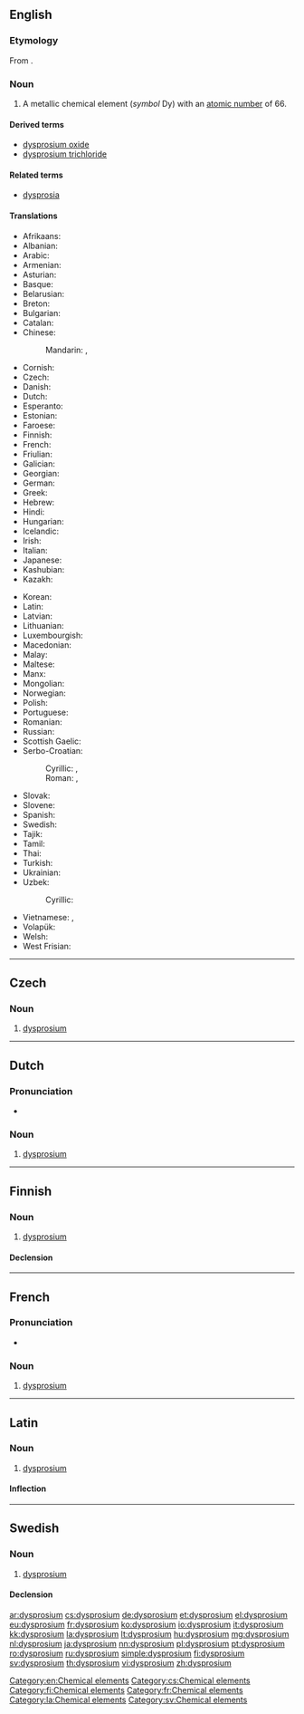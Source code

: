 {{also|Dysprosium}}
==English==
{{elements|Dy|terbium|Tb|holmium|Ho}}

===Etymology===
From {{etyl|grc|en}} {{term|δυσπρόσιτος|tr=dusprositos||hard to get|lang=grc}}.

===Noun===
{{en-noun|-}}
{{wikipedia}}

# A metallic chemical element (''symbol'' Dy) with an [[atomic number]] of 66.

====Derived terms====
* [[dysprosium oxide]]
* [[dysprosium trichloride]]

====Related terms====
* [[dysprosia]]

====Translations====
{{trans-top|chemical element}}
* Afrikaans: {{t-|af|disprosium}}
* Albanian: {{t-|sq|disporz}}
* Arabic: {{t-|ar|ديسبروسيوم|m|tr=disbrúsyum|sc=Arab}}
* Armenian: {{t-|hy|դիսպրոզիում|tr=disprozium}}
* Asturian: {{t-|ast|disprosiu|m}}
* Basque: {{t-|eu|disprosioa}}
* Belarusian: {{t-|be|дыспрозiй|m|tr=dysprózij|sc=Cyrl}}
* Breton: {{t-|br|disproziom}}
* Bulgarian: {{t-|bg|диспросий|tr=disprósij|sc=Cyrl}}
* Catalan: {{t-|ca|disprosi}}
* Chinese:
*: Mandarin: {{t|cmn|鏑|sc=Hani}}, {{t|cmn|镝|tr=dí|sc=Hani}}
* Cornish: {{t-|kw|dysprosyum}}
* Czech: {{t+|cs|dysprosium|n}}
* Danish: {{t-|da|dysprosium}}
* Dutch: {{t+|nl|dysprosium|n}}
* Esperanto: {{t-|eo|disprozio}}
* Estonian: {{t-|et|düsproosium}}
* Faroese: {{t-|fo|dysprosium}}
* Finnish: {{t+|fi|dysprosium}}
* French: {{t+|fr|dysprosium|m}}
* Friulian: {{tø|fur|disprosi}}
* Galician: {{t+|gl|disprosio}}
* Georgian: {{t-|ka|დისპროზიუმი|tr=disproziumi|sc=Geor}}
* German: {{t+|de|Dysprosium|n}}
* Greek: {{t+|el|δυσπρόσιο|n|tr=dysprósio}}
* Hebrew: {{t+|he|דיספרוסיום|m|tr=disprósyum|sc=Hebr}}
* Hindi: {{t-|hi|चुम्बला|tr=chumbalaa|sc=Deva}}
* Hungarian: {{t+|hu|diszprózium}}
* Icelandic: {{t+|is|dysprósín}}
* Irish: {{t-|ga|diospróisiam}}
* Italian: {{t+|it|disprosio|m}}
* Japanese: {{t+|ja|ジスプロシウム|tr=jisupuroshiumu}}
* Kashubian: {{t-|csb|dispóz}}
* Kazakh: {{t-|kk|диспрозий|tr=disproziy|sc=Cyrl}}
{{trans-mid}}
* Korean: {{t+|ko|디스프로슘|tr=diseupeurosyum|sc=Kore}}
* Latin: {{t+|la|dysprosium|n}}
* Latvian: {{t-|lv|disprozijs}}
* Lithuanian: {{t+|lt|disprozis}}
* Luxembourgish: {{t-|lb|Dysprosium}}
* Macedonian: {{t-|mk|диспрозиум|m|tr=disprózium|sc=Cyrl}}
* Malay: {{t-|ms|disprosium}}
* Maltese: {{t-|mt|disprożjum}}
* Manx: {{t-|gv|dysproshum}}
* Mongolian: {{t-|mn|диспрози|tr=disprozi|sc=Cyrl}}
* Norwegian: {{t-|no|dysprosium}}
* Polish: {{t+|pl|dysproz|m}}
* Portuguese: {{t+|pt|disprósio|m}}
* Romanian: {{t+|ro|disprosiu|n}}
* Russian: {{t+|ru|диспрозий|m|tr=disprózij}}
* Scottish Gaelic: {{t-|gd|diospròisiam}}
* Serbo-Croatian:
*: Cyrillic: {{t-|sh|диспрозиjум|m|sc=Cyrl}}, {{t-|sh|диспрозиj|m|sc=Cyrl}}
*: Roman: {{t-|sh|disprozijum|m}}, {{t-|sh|disprozij}}
* Slovak: {{t-|sk|dysprosium|n}}
* Slovene: {{t+|sl|disprozij|m}}
* Spanish: {{t+|es|disprosio|m}}
* Swedish: {{t+|sv|dysprosium}}
* Tajik: {{t-|tg|disprozi'|sc=Cyrl}}
* Tamil: {{t-|ta|டைஸ்புரோக்யம்|tr=ţaispurōciyam|sc=Taml}}
* Thai: {{t-|th|ดิสโพรเซียม|tr=disphrōsiam|sc=Thai}}
* Turkish: {{t+|tr|disprosyum}}
* Ukrainian: {{t-|uk|диспрозiй|m|tr=dysprózij|sc=Cyrl}}
* Uzbek: {{t-|uz|disproziy}}
*: Cyrillic: {{t-|uz|диспрозий|sc=Cyrl}}
* Vietnamese: {{t-|vi|đysprosi}}, {{t-|vi|đisprozi}}
* Volapük: {{t+|vo|disprosin}}
* Welsh: {{t-|cy|dysprosiwm}}
* West Frisian: {{t-|fy|dysprosium}}
{{trans-bottom}}

[[Category:en:Chemical elements]]

----

==Czech==

===Noun===
{{cs-noun|g=n}}

# [[#English|dysprosium]] {{gloss|metallic chemical element with an atomic number of 66}}

[[Category:cs:Chemical elements]]

----

==Dutch==
{{wikipedia|lang=nl}}
{{elements|Dy|terbium|Tb|holmium|Ho|lang=nl}}

===Pronunciation===
* {{audio|Nl-dysprosium.ogg|Audio}}

===Noun===
{{nl-noun|n|-|-}}

# [[#English|dysprosium]]

----

==Finnish==
{{wikipedia|lang=fi}}

===Noun===
{{fi-noun}}

# [[#English|dysprosium]]

====Declension====
{{fi-decl-risti|dysprosium|i=0}}

[[Category:fi:Chemical elements]]

----

==French==
{{wikipedia|lang=fr}}

===Pronunciation===
* {{IPA|/dis.pʁɔ.zjɔm/|lang=fr}}

===Noun===
{{fr-noun|m|-}}

# [[#English|dysprosium]]

[[Category:fr:Chemical elements]]

----

==Latin==
{{wikipedia|lang=la}}

===Noun===
{{la-noun|dysprosium|dysprosii|dysprosiī|n|second}}

# [[#English|dysprosium]]

====Inflection====
{{la-decl-2nd-N|dysprosi}}

[[Category:la:Chemical elements]]

----

==Swedish==

===Noun===
{{sv-noun|n|-}}

# [[#English|dysprosium]]

====Declension====
{{sv-noun-unc-irreg-n|2=dysprosiumet}}

[[Category:sv:Chemical elements]]

[[ar:dysprosium]]
[[cs:dysprosium]]
[[de:dysprosium]]
[[et:dysprosium]]
[[el:dysprosium]]
[[eu:dysprosium]]
[[fr:dysprosium]]
[[ko:dysprosium]]
[[io:dysprosium]]
[[it:dysprosium]]
[[kk:dysprosium]]
[[la:dysprosium]]
[[lt:dysprosium]]
[[hu:dysprosium]]
[[mg:dysprosium]]
[[nl:dysprosium]]
[[ja:dysprosium]]
[[nn:dysprosium]]
[[pl:dysprosium]]
[[pt:dysprosium]]
[[ro:dysprosium]]
[[ru:dysprosium]]
[[simple:dysprosium]]
[[fi:dysprosium]]
[[sv:dysprosium]]
[[th:dysprosium]]
[[vi:dysprosium]]
[[zh:dysprosium]]